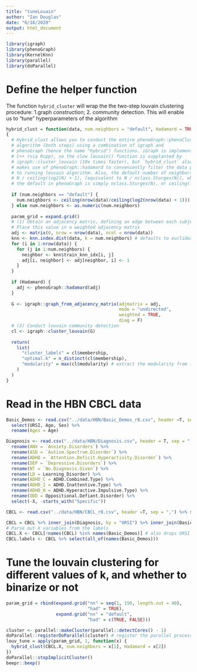 ```yaml
---
title: "tuneLouain"
author: "Ian Douglas"
date: "6/18/2020"
output: html_document
---
```

```r
library(igraph)
library(phenoGraph)
library(KernelKnn)
library(parallel)
library(doParallel)
```

# Define the helper function
The function `hybrid_cluster` will wrap the the two-step louvain clustering procedure: 1.graph construction; 2. community detection. This will enable us to "tune" hyperparameters of the algorithm
```r
hybrid_clust = function(data, num.neighbors = "default", Hadamard = TRUE)
{
  # Hybrid_clust allows you to conduct the entire phenoGraph::phenoClust()
  # algorithm (both steps) using a combination of igraph and 
  # phenoGraph (hence the name "hybrid") functions. iGraph is implemented in 
  # C++ (via Rcpp), so the slow louvain() function is supplanted by 
  # igraph::cluster_louvain (10x times faster), but `hybrid_clust` also 
  # makes use of phenoGraph::hadamard to conveniently filter the data prior 
  # to running louvain algorithm. Also, the default number of neighbors is
  # N / ceiling(log2(N) + 1), [equivalent to N / nclass.Sturges(N)], whereas
  # the default in phenoGraph is simply nclass.Sturges(N), or ceiling(log2(N) + 1)
  
  if (num.neighbors == "default") {
    num.neighbors <- ceiling(nrow(data)/ceiling(log2(nrow(data) + 1)))
  } else num.neighbors <- as.numeric(num.neighbors)
  
  param_grid = expand.grid()
  # (1) Obtain an adjacency matrix, defining an edge between each subject and their nearest neighbor
  # Place this value in a weighted adjacency matrix
  adj <- matrix(0, nrow = nrow(data), ncol = nrow(data))
  knn <- knn.index.dist(data, k = num.neighbors) # defaults to euclidean distance
  for (i in 1:nrow(data)) {
    for (j in 1:num.neighbors) {
      neighbor <- knn$train_knn_idx[i, j]
      adj[i, neighbor] <- adj[neighbor, i] <- 1
    }
  }
  
  if (Hadamard) {
    adj <- phenoGraph::hadamard(adj)
  }
  
  G <- igraph::graph_from_adjacency_matrix(adjmatrix = adj,
                                           mode = "undirected",
                                           weighted = TRUE,
                                           diag = F)
  # (3) Conduct louvain community detection
  cl <- igraph::cluster_louvain(G)
  
  return(
    list(
      "cluster_labels" = cl$membership,
      "optimal.k" = n_distinct(cl$membership),
      "modularity" = max(cl$modularity) # extract the modularity from the optimal iteration
    )
  )
}
```

# Read in the HBN CBCL data
```r
Basic_Demos <- read.csv("../data/HBN/Basic_Demos_r8.csv", header =T, sep = ",")  %>%
  select(URSI, Age, Sex) %>%
  rename(Ages = Age)

Diagnosis <- read.csv("../data/HBN/Diagnosis.csv", header = T, sep = ",") %>%
  rename(ANX = `Anxiety.Disorders`) %>%
  rename(ASD = `Autism.Spectrum.Disorder`) %>%
  rename(ADHD = `Attention.Deficit.Hyperactivity.Disorder`) %>%
  rename(DEP = `Depressive.Disorders`) %>%
  rename(NT = `No.Diagnosis.Given`) %>%
  rename(LD = Learning_Disorder) %>%
  rename(ADHD_C = ADHD.Combined.Type) %>%
  rename(ADHD_I = ADHD.Inattentive.Type) %>%
  rename(ADHD_H = ADHD.Hyperactive.Impulsive.Type) %>%
  rename(ODD = Oppositional.Defiant.Disorder) %>% 
  select(-X, -starts_with("Specific"))

CBCL <- read.csv("../data/HBN/CBCL_r8.csv", header =T, sep = ",") %>% select(URSI, ends_with("_T"))

CBCL = CBCL %>% inner_join(Diagnosis, by = "URSI") %>% inner_join(Basic_Demos, by = "URSI") %>% mutate(Ages = floor(Ages))
# Parse out X variables from the labels
CBCL.X <- CBCL[!names(CBCL) %in% names(Basic_Demos)] # also drops URSI
CBCL.labels <- CBCL %>% select(all_of(names(Basic_Demos)))
```

# Tune the louvain clustering for different values of k, and whether to binarize or not
```r
param_grid = rbind(expand.grid("nn" = seq(1, 150, length.out = 40),
                               "had" = TRUE),
                   expand.grid("nn" = "default",
                               "had" = c(TRUE, FALSE)))

cluster <- parallel::makeCluster(parallel::detectCores() - 1)
doParallel::registerDoParallel(cluster) # register the parallel processing
louv_tune = apply(param_grid, 1, function(x) {
  hybrid_clust(CBCL.X, num.neighbors = x[1], Hadamard = x[2])
})
doParallel::stopImplicitCluster()
beepr::beep()
```

